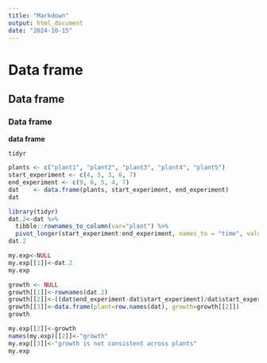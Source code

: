 ```yaml
---
title: "Markdown"
output: html_document
date: "2024-10-15"
---
```

# Data frame
## Data frame
### Data frame
**data frame**

`tidyr`


```r
plants <- c("plant1", "plant2", "plant3", "plant4", "plant5")
start_experiment <- c(4, 5, 3, 6, 7)
end_experiment <- c(9, 6, 5, 4, 7)
dat    <- data.frame(plants, start_experiment, end_experiment)
dat

library(tidyr)
dat.2<-dat %>%
  tibble::rownames_to_column(var="plant") %>%
  pivot_longer(start_experiment:end_experiment, names_to = "time", values_to = "height")
dat.2

my.exp<-NULL
my.exp[[1]]<-dat.2
my.exp

growth <- NULL
growth[[1]]<-rownames(dat.2)
growth[[2]]<-((dat$end_experiment-dat$start_experiment)/dat$start_experiment)
growth[[3]]<-data.frame(plant=row.names(dat), growth=growth[[2]])
growth

my.exp[[2]]<-growth
names(my.exp)[[2]]<-"growth"
my.exp[[3]]<-"growth is not consistent across plants"
my.exp

```